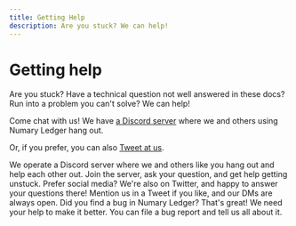 ```yaml
---
title: Getting Help
description: Are you stuck? We can help!
---
```



# Getting help

Are you stuck? Have a technical question not well answered in these docs? Run into a problem you can't solve? We can help!

Come chat with us! We have [a Discord server](https://discord.com/invite/xyHvcbzk4w) where we and others using Numary Ledger hang out.

Or, if you prefer, you can also [Tweet at us](https://twitter.com/numaryhq).


<DocCardGrid>

<DocCard icon="🙋🏽‍♀️" headline="Chat with us live" cta="Join the discord" link="https://discord.com/invite/xyHvcbzk4w">
    We operate a Discord server where we and others like you hang out and help each other out. Join the server, ask your question, and get help getting unstuck.
</DocCard>

<DocCard icon="🐦" headline="Find us on Twitter" cta="Tweet at us" link="https://twitter.com/numaryhq">
    Prefer social media? We're also on Twitter, and happy to answer your questions there! Mention us in a Tweet if you like, and our DMs are always open.
</DocCard>

<DocCard icon="🪲" headline="I found a bug!" cta="File a bug report" link="https://github.com/numary/ledger/issues/new?assignees=&labels=bug&template=bug_report.md&title=">
    Did you find a bug in Numary Ledger? That's great! We need your help to make it better. You can file a bug report and tell us all about it.
</DocCard>

</DocCardGrid>
